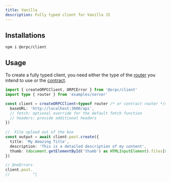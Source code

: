 ```yaml
---
title: Vanilla
description: Fully typed client for Vanilla JS
---
```


## Installations

```package-install
npm i @orpc/client
```

## Usage

To create a fully typed client, you need either the type of the [router](/docs/server/router) you intend to use or the [contract](/docs/contract/builder).

```ts twoslash
import { createORPCClient, ORPCError } from '@orpc/client'
import type { router } from 'examples/server'

const client = createORPCClient<typeof router /* or contract router */>({
  baseURL: 'http://localhost:3000/api',
  // fetch: optional override for the default fetch function
  // headers: provide additional headers
})
 
//  File upload out of the box
const output = await client.post.create({
  title: 'My Amazing Title',
  description: 'This is a detailed description of my content',
  thumb: (document.getElementById('thumb') as HTMLInputElement).files[0]!,
})

// @noErrors
client.post.
//          ^|
```
